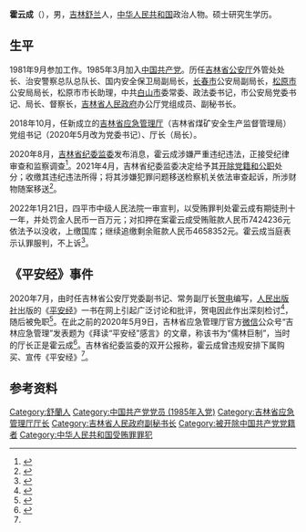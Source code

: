 '''霍云成'''（{{Bd|1961年|7月}}），男，[[吉林省|吉林]][[舒兰市|舒兰]]人，[[中华人民共和国|中华人民共和国]]政治人物。硕士研究生学历。

== 生平 ==
1981年9月参加工作。1985年3月加入[[中国共产党|中国共产党]]。历任[[吉林省公安厅|吉林省公安厅]]外管处处长、治安警察总队总队长、国内安全保卫局副局长，[[长春市|长春市]]公安局副局长，[[松原市_(吉林省)|松原市]]公安局局长，松原市市长助理，中共[[白山市|白山市]]委常委、政法委书记，市公安局党委书记、局长、督察长，[[吉林省人民政府|吉林省人民政府]]办公厅党组成员、副秘书长。

2018年10月，任新成立的[[吉林省应急管理厅|吉林省应急管理厅]]（吉林省煤矿安全生产监督管理局）党组书记（2020年5月改为党委书记）、厅长（局长）。

2020年8月，[[中国共产党吉林省纪律检查委员会|吉林省纪委]][[吉林省监察委员会|监委]]发布消息，霍云成涉嫌严重违纪违法，正接受纪律审查和监察调查<ref>{{Cite web|title=吉林省应急管理厅党委书记霍云成接受审查调查|url=http://www.ccdi.gov.cn/yaowen/202008/t20200819_224035.html|accessdate=2021-04-08|date=2020-08-19|publisher=中央纪委国家监委网站}}</ref>。2021年4月，吉林省纪委监委决定给予其[[双开|开除党籍和公职]]处分；收缴其违纪违法所得；将其涉嫌犯罪问题移送检察机关依法审查起诉，所涉财物随案移送<ref name=":0">{{Cite web|title=吉林省应急管理厅原党委书记、厅长霍云成严重违纪违法被开除党籍和公职|url=http://ccdijl.gov.cn/gzdt/jzcbaj/202104/t20210406_8016922.html|accessdate=2021-04-08|date=2021-04-06|publisher=吉林省纪委省监委网站}}</ref>。

2022年1月21日，四平市中级人民法院一审宣判，以受贿罪判处霍云成有期徒刑十一年，并处罚金人民币一百万元；对扣押在案霍云成受贿赃款人民币7424236元依法予以没收，上缴国库；继续追缴剩余赃款人民币4658352元。霍云成当庭表示认罪服判，不上诉<ref>{{Cite web|title=吉林省应急管理厅原党委书记、厅长霍云成受贿案一审宣判|url=https://www.thepaper.cn/newsDetail_forward_16393300|access-date=2022-01-23|date=2022-01-21|publisher=澎湃新闻}}</ref>。

== 《平安经》事件 ==
2020年7月，由时任吉林省公安厅党委副书记、常务副厅长[[贺电|贺电]]编写，[[人民出版社|人民出版社]]出版的《[[平安经|平安经]]》一书在网上引起广泛讨论和批评，贺电因此作出深刻检讨<ref>{{Cite web|title=吉林省公安厅回应省委调查《平安经》，贺电作深刻检讨|url=http://news.cnwest.com/tianxia/a/2020/07/30/18964675.html|accessdate=2021-04-08|date=2020-07-30|publisher=西部网（陕西新闻网）}}</ref>，随后被免职<ref>{{Cite web|title=关于贺电免职的通知|url=http://xxgk.jl.gov.cn/szf/gkml/202007/t20200731_7388889.html|accessdate=2021-04-08|date=2020-07-31|publisher=吉林省人民政府}}</ref>。在此之前的2020年5月9日，吉林省应急管理厅官方[[微信|微信]]公众号“吉林应急管理”发表题为《拜读“平安经”感言》的文章，称该书为“儒林巨制”，当时的厅长正是霍云成<ref>{{Cite web|title=宣传“儒林巨制”《平安经》，厅长被双开|url=https://news.sina.com.cn/c/2021-04-06/doc-ikmxzfmk5100379.shtml|accessdate=2021-04-08|date=2021-04-06|publisher=新浪}}</ref>。吉林省纪委监委的双开公报称，霍云成曾违规安排下属购买、宣传《平安经》<ref name=":0" />。

== 参考资料 ==
{{Reflist}}

{{Start box}}
{{S-gov|prc}}{{S-new}}
{{S-title|[[吉林省应急管理厅|吉林省应急管理厅]]厅长<br />吉林省煤矿安全生产监督管理局局长|2018年10月－2020年9月}}
{{S-after|[[李中新|李中新]]}}
{{End box}}

{{中共十九大以来的反腐败工作}}

{{Authority control}}

{{DEFAULTSORT:}}
[[Category:舒蘭人|Category:舒蘭人]]
[[Category:中国共产党党员_(1985年入党)|Category:中国共产党党员 (1985年入党)]]
[[Category:吉林省应急管理厅厅长|Category:吉林省应急管理厅厅长]]
[[Category:吉林省人民政府副秘书长|Category:吉林省人民政府副秘书长]]
[[Category:被开除中国共产党党籍者|Category:被开除中国共产党党籍者]]
[[Category:中华人民共和国受贿罪罪犯|Category:中华人民共和国受贿罪罪犯]]